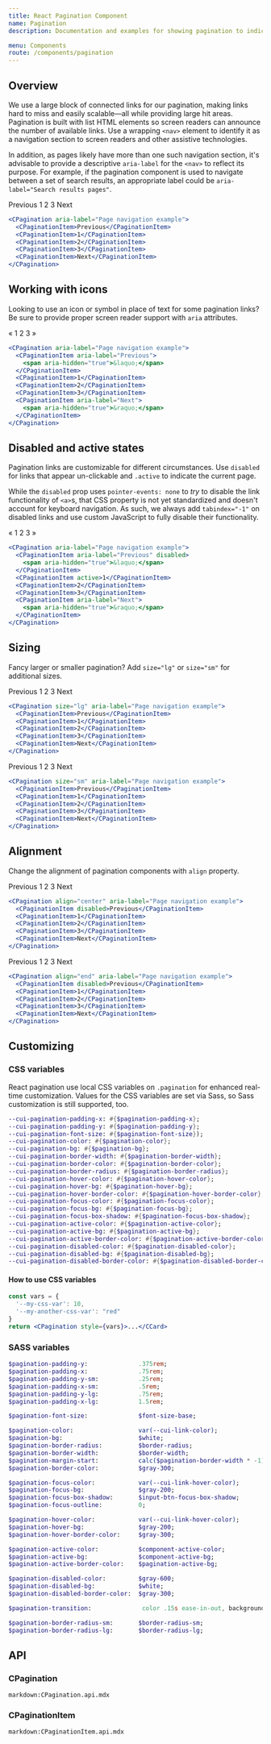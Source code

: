 ```yaml
---
title: React Pagination Component
name: Pagination
description: Documentation and examples for showing pagination to indicate a series of related content exists across multiple pages.

menu: Components
route: /components/pagination
---
```



## Overview

We use a large block of connected links for our pagination, making links hard to miss and easily scalable—all while providing large hit areas. Pagination is built with list HTML elements so screen readers can announce the number of available links. Use a wrapping `<nav>` element to identify it as a navigation section to screen readers and other assistive technologies.

In addition, as pages likely have more than one such navigation section, it's advisable to provide a descriptive `aria-label` for the `<nav>` to reflect its purpose. For example, if the pagination component is used to navigate between a set of search results, an appropriate label could be `aria-label="Search results pages"`.

<Example>
  <CPagination aria-label="Page navigation example">
    <CPaginationItem>Previous</CPaginationItem>
    <CPaginationItem>1</CPaginationItem>
    <CPaginationItem>2</CPaginationItem>
    <CPaginationItem>3</CPaginationItem>
    <CPaginationItem>Next</CPaginationItem>
  </CPagination>
</Example>

```jsx
<CPagination aria-label="Page navigation example">
  <CPaginationItem>Previous</CPaginationItem>
  <CPaginationItem>1</CPaginationItem>
  <CPaginationItem>2</CPaginationItem>
  <CPaginationItem>3</CPaginationItem>
  <CPaginationItem>Next</CPaginationItem>
</CPagination>
```

## Working with icons

Looking to use an icon or symbol in place of text for some pagination links? Be sure to provide proper screen reader support with `aria` attributes.

<Example>
  <CPagination aria-label="Page navigation example">
    <CPaginationItem aria-label="Previous">
      <span aria-hidden="true">&laquo;</span>
    </CPaginationItem>
    <CPaginationItem>1</CPaginationItem>
    <CPaginationItem>2</CPaginationItem>
    <CPaginationItem>3</CPaginationItem>
    <CPaginationItem aria-label="Next">
      <span aria-hidden="true">&raquo;</span>
    </CPaginationItem>
  </CPagination>
</Example>

```jsx
<CPagination aria-label="Page navigation example">
  <CPaginationItem aria-label="Previous">
    <span aria-hidden="true">&laquo;</span>
  </CPaginationItem>
  <CPaginationItem>1</CPaginationItem>
  <CPaginationItem>2</CPaginationItem>
  <CPaginationItem>3</CPaginationItem>
  <CPaginationItem aria-label="Next">
    <span aria-hidden="true">&raquo;</span>
  </CPaginationItem>
</CPagination>
```

## Disabled and active states

Pagination links are customizable for different circumstances. Use `disabled` for links that appear un-clickable and `.active` to indicate the current page.

While the `disabled` prop uses `pointer-events: none` to _try_ to disable the link functionality of `<a>`s, that CSS property is not yet standardized and doesn't account for keyboard navigation. As such, we always add `tabindex="-1"` on disabled links and use custom JavaScript to fully disable their functionality.

<Example>
  <CPagination aria-label="Page navigation example">
    <CPaginationItem aria-label="Previous" disabled>
      <span aria-hidden="true">&laquo;</span>
    </CPaginationItem>
    <CPaginationItem active>1</CPaginationItem>
    <CPaginationItem>2</CPaginationItem>
    <CPaginationItem>3</CPaginationItem>
    <CPaginationItem aria-label="Next">
      <span aria-hidden="true">&raquo;</span>
    </CPaginationItem>
  </CPagination>
</Example>

```jsx
<CPagination aria-label="Page navigation example">
  <CPaginationItem aria-label="Previous" disabled>
    <span aria-hidden="true">&laquo;</span>
  </CPaginationItem>
  <CPaginationItem active>1</CPaginationItem>
  <CPaginationItem>2</CPaginationItem>
  <CPaginationItem>3</CPaginationItem>
  <CPaginationItem aria-label="Next">
    <span aria-hidden="true">&raquo;</span>
  </CPaginationItem>
</CPagination>
```

## Sizing

Fancy larger or smaller pagination? Add `size="lg"` or `size="sm"` for additional sizes.

<Example>
  <CPagination size="lg" aria-label="Page navigation example">
    <CPaginationItem>Previous</CPaginationItem>
    <CPaginationItem>1</CPaginationItem>
    <CPaginationItem>2</CPaginationItem>
    <CPaginationItem>3</CPaginationItem>
    <CPaginationItem>Next</CPaginationItem>
  </CPagination>
</Example>

```jsx
<CPagination size="lg" aria-label="Page navigation example">
  <CPaginationItem>Previous</CPaginationItem>
  <CPaginationItem>1</CPaginationItem>
  <CPaginationItem>2</CPaginationItem>
  <CPaginationItem>3</CPaginationItem>
  <CPaginationItem>Next</CPaginationItem>
</CPagination>
```

<Example>
  <CPagination size="sm" aria-label="Page navigation example">
    <CPaginationItem>Previous</CPaginationItem>
    <CPaginationItem>1</CPaginationItem>
    <CPaginationItem>2</CPaginationItem>
    <CPaginationItem>3</CPaginationItem>
    <CPaginationItem>Next</CPaginationItem>
  </CPagination>
</Example>

```jsx
<CPagination size="sm" aria-label="Page navigation example">
  <CPaginationItem>Previous</CPaginationItem>
  <CPaginationItem>1</CPaginationItem>
  <CPaginationItem>2</CPaginationItem>
  <CPaginationItem>3</CPaginationItem>
  <CPaginationItem>Next</CPaginationItem>
</CPagination>
```

## Alignment

Change the alignment of pagination components with `align` property.

<Example>
  <CPagination align="center" aria-label="Page navigation example">
    <CPaginationItem disabled>Previous</CPaginationItem>
    <CPaginationItem>1</CPaginationItem>
    <CPaginationItem>2</CPaginationItem>
    <CPaginationItem>3</CPaginationItem>
    <CPaginationItem>Next</CPaginationItem>
  </CPagination>
</Example>

```jsx
<CPagination align="center" aria-label="Page navigation example">
  <CPaginationItem disabled>Previous</CPaginationItem>
  <CPaginationItem>1</CPaginationItem>
  <CPaginationItem>2</CPaginationItem>
  <CPaginationItem>3</CPaginationItem>
  <CPaginationItem>Next</CPaginationItem>
</CPagination>
```

<Example>
  <CPagination align="end" aria-label="Page navigation example">
    <CPaginationItem disabled>Previous</CPaginationItem>
    <CPaginationItem>1</CPaginationItem>
    <CPaginationItem>2</CPaginationItem>
    <CPaginationItem>3</CPaginationItem>
    <CPaginationItem>Next</CPaginationItem>
  </CPagination>
</Example>

```jsx
<CPagination align="end" aria-label="Page navigation example">
  <CPaginationItem disabled>Previous</CPaginationItem>
  <CPaginationItem>1</CPaginationItem>
  <CPaginationItem>2</CPaginationItem>
  <CPaginationItem>3</CPaginationItem>
  <CPaginationItem>Next</CPaginationItem>
</CPagination>
```

## Customizing

### CSS variables

React pagination use local CSS variables on `.pagination` for enhanced real-time customization. Values for the CSS variables are set via Sass, so Sass customization is still supported, too.

```sass
--cui-pagination-padding-x: #{$pagination-padding-x};
--cui-pagination-padding-y: #{$pagination-padding-y};
--cui-pagination-font-size: #{$pagination-font-size});
--cui-pagination-color: #{$pagination-color};
--cui-pagination-bg: #{$pagination-bg};
--cui-pagination-border-width: #{$pagination-border-width};
--cui-pagination-border-color: #{$pagination-border-color};
--cui-pagination-border-radius: #{$pagination-border-radius};
--cui-pagination-hover-color: #{$pagination-hover-color};
--cui-pagination-hover-bg: #{$pagination-hover-bg};
--cui-pagination-hover-border-color: #{$pagination-hover-border-color};
--cui-pagination-focus-color: #{$pagination-focus-color};
--cui-pagination-focus-bg: #{$pagination-focus-bg};
--cui-pagination-focus-box-shadow: #{$pagination-focus-box-shadow};
--cui-pagination-active-color: #{$pagination-active-color};
--cui-pagination-active-bg: #{$pagination-active-bg};
--cui-pagination-active-border-color: #{$pagination-active-border-color};
--cui-pagination-disabled-color: #{$pagination-disabled-color};
--cui-pagination-disabled-bg: #{$pagination-disabled-bg};
--cui-pagination-disabled-border-color: #{$pagination-disabled-border-color};
```

#### How to use CSS variables

```jsx
const vars = { 
  '--my-css-var': 10,
  '--my-another-css-var': "red" 
}
return <CPagination style={vars}>...</CCard>
```

### SASS variables

```sass
$pagination-padding-y:              .375rem;
$pagination-padding-x:              .75rem;
$pagination-padding-y-sm:           .25rem;
$pagination-padding-x-sm:           .5rem;
$pagination-padding-y-lg:           .75rem;
$pagination-padding-x-lg:           1.5rem;

$pagination-font-size:              $font-size-base;

$pagination-color:                  var(--cui-link-color);
$pagination-bg:                     $white;
$pagination-border-radius:          $border-radius;
$pagination-border-width:           $border-width;
$pagination-margin-start:           calc($pagination-border-width * -1); // stylelint-disable-line function-disallowed-list
$pagination-border-color:           $gray-300;

$pagination-focus-color:            var(--cui-link-hover-color);
$pagination-focus-bg:               $gray-200;
$pagination-focus-box-shadow:       $input-btn-focus-box-shadow;
$pagination-focus-outline:          0;

$pagination-hover-color:            var(--cui-link-hover-color);
$pagination-hover-bg:               $gray-200;
$pagination-hover-border-color:     $gray-300;

$pagination-active-color:           $component-active-color;
$pagination-active-bg:              $component-active-bg;
$pagination-active-border-color:    $pagination-active-bg;

$pagination-disabled-color:         $gray-600;
$pagination-disabled-bg:            $white;
$pagination-disabled-border-color:  $gray-300;

$pagination-transition:              color .15s ease-in-out, background-color .15s ease-in-out, border-color .15s ease-in-out, box-shadow .15s ease-in-out;

$pagination-border-radius-sm:       $border-radius-sm;
$pagination-border-radius-lg:       $border-radius-lg;
```

## API

### CPagination

`markdown:CPagination.api.mdx`

### CPaginationItem

`markdown:CPaginationItem.api.mdx`
